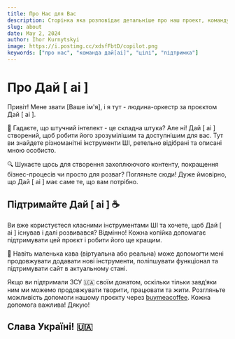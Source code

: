 ```yaml
---
title: Про Нас для Вас
description: Сторінка яка розповідає детальніше про наш проект, команду та наші цілі
slug: about
date: May 2, 2024
author: Ihor Kurnytskyi
image: https://i.postimg.cc/xdsfFbtD/copilot.png
keywords: ["про нас", "команда дай[ai]", "цілі", "підтримка"]
---
```


# Про Дай [ ai ]

Привіт! Мене звати [Ваше ім'я], і я тут - людина-оркестр за проєктом Дай [ ai ].

🤔 Гадаєте, що штучний інтелект - це складна штука? Але ні! Дай [ ai ] створений, щоб робити його зрозумілішим та доступнішим для вас. Тут ви знайдете різноманітні інструменти ШІ, ретельно відібрані та описані мною особисто.

🔍 Шукаєте щось для створення захоплюючого контенту, покращення бізнес-процесів чи просто для розваг? Погляньте сюди! Дуже ймовірно, що Дай [ ai ] має саме те, що вам потрібно.

## Підтримайте Дай [ ai ] ☕

Ви вже користуєтеся класними інструментами ШІ та хочете, щоб Дай [ ai ] існував і далі розвивався? Відмінно! Кожна копійка допомагає підтримувати цей проєкт і робити його ще кращим.

🙌 Навіть маленька кава (віртуальна або реальна) може допомогти мені продовжувати додавати нові інструменти, поліпшувати функціонал та підтримувати сайт в актуальному стані.

Якщо ви підтримали ЗСУ 🇺🇦 своїм донатом, оскільки тільки завдʼяки ним ми можемо продовжувати творити, працювати та жити. Розгляньте можливість допомоги нашому проєкту через [buymeacoffee](https://buymeacoffee.com). Кожна допомога важлива! Дякую! 

## Слава Україні! 🇺🇦
